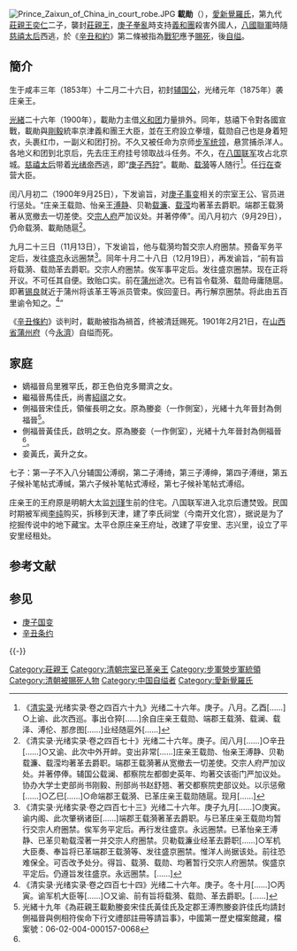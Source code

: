 {{Manchu name|[[爱新觉罗氏|爱新觉罗]]}}
[[File:Prince_Zaixun_of_China_in_court_robe.JPG|thumb]]
'''載勛'''（{{bd|1853年|1月24日|1901年|2月21日|catIdx=Z}}），[[愛新覺羅氏|愛新覺羅氏]]，第九代[[莊親王|莊親王]][[奕仁|奕仁]]二子，襲封[[莊親王|莊親王]]，[[庚子拳亂|庚子拳亂]]時支持[[義和團|義和團]]殺害外國人，[[八國聯軍|八國聯軍]]時隨[[慈禧太后|慈禧太后]]西逃，於《[[辛丑和約|辛丑和約]]》第二條被指為[[戰犯|戰犯]]應予[[賜死|賜死]]，後[[自缢|自缢]]。

==簡介==
生于咸丰三年（1853年）十二月二十六日，初封[[辅国公|辅国公]]，光绪元年（1875年）袭庄亲王。

[[光緒|光緒]]二十六年（1900年），載勛力主借[[义和团|义和团]]力量排外。同年，慈禧下令對各國宣戰，載勛與[[剛毅|剛毅]]統率京津義和團王大臣，並在王府設立拳壇，载勋自己也是身着短衣，头裹红巾，一副义和团打扮。不久又被任命为京师[[步军统领|步军统领]]，悬赏捕杀洋人。各地义和团到北京后，先去庄王府挂号领取战斗任务。不久，在[[八国联军|八国联军]]攻占北京城。[[慈禧太后|慈禧太后]]带着[[光绪帝|光绪帝]]西逃，即“[[庚子西狩|庚子西狩]]”。載勛、[[载漪|载漪]]等人随行<ref>《[[清实录|清实录]]·光绪实录·卷之四百六十九》光绪二十六年。庚子。八月。乙酉[……]　○上谕、此次西巡。事出仓猝[……]余自庄亲王载勋、端郡王载漪、载澜、载泽、溥伦、那彦图[……]业经随扈外[……]</ref>。任[[行在|行在]]查营大臣。

闰八月初二（1900年9月25日），下发谕旨，对[[庚子事变|庚子事变]]相关的宗室王公、官员进行惩处。“庄亲王载勋、怡亲王[[溥静|溥静]]、贝勒[[载濂|载濂]]、[[载滢|载滢]]均著革去爵职。端郡王载漪著从宽撤去一切差使。交[[宗人府|宗人府]]严加议处。并著停俸”。闰八月初六（9月29日），仍命载漪、載勛随扈<ref>《清实录·光绪实录·卷之四百七十》光绪二十六年。庚子。闰八月[……]○辛丑[……]○又谕、此次中外开衅。变出非常[……]庄亲王载勋、怡亲王溥静、贝勒载濂、载滢均著革去爵职。端郡王载漪著从宽撤去一切差使。交宗人府严加议处。并著停俸。辅国公载澜、都察院左都御史英年、均著交该衙门严加议处。协办大学士吏部尚书刚毅、刑部尚书赵舒翘、著交都察院吏部议处。以示惩儆[……]○乙巳[……]○命端郡王载漪、已革庄亲王载勋随扈。现月[……]</ref>。

九月二十三日（11月13日），下发谕旨，他与载漪均暂交宗人府圈禁。预备军务平定后，发往[[盛京城|盛京]]永远圈禁<ref>《清实录·光绪实录·卷之四百七十三》光绪二十六年。庚子九月[……]○庚寅。谕内阁、此次肇祸诸臣[……]端郡王载漪著革去爵职。与已革庄亲王载勋均暂行交宗人府圈禁。俟军务平定后。再行发往盛京。永远圈禁。已革怡亲王溥静、已革贝勒载滢著一并交宗人府圈禁。贝勒载濂业经革去爵职[……]○军机大臣奏、奉旨将已革端郡王载漪等、发往盛京圈禁。惟洋人尚据该处。前往恐难保全。可否改予处分。得旨、载漪、载勋、均著暂行交宗人府圈禁。俟盛京平定后。仍遵旨发往盛京。永远圈禁。[……]</ref>。同年十月二十八日（12月19日），再发谕旨，“前有旨将载漪、载勋革去爵职。交宗人府圈禁。俟军事平定后。发往盛京圈禁。现在正将开议。不可任其自便。致贻口实。前在[[蒲州府|蒲州]]途次。已有旨令载漪、载勋毋庸随扈。即著[[锡良|锡良]]就近于蒲州将该革王等派员管束。俟回銮日。再行解京圈禁。将此由五百里谕令知之。<ref>《清实录·光绪实录·卷之四百七十四》光绪二十六年。庚子。冬十月[……]○丙寅。谕军机大臣等[……]○又谕、前有旨将载漪、载勋、革去爵职。[……]</ref>”

《[[辛丑條約|辛丑條約]]》谈判时，載勛被指為禍首，终被清廷赐死。1901年2月21日，在[[山西省|山西省]][[蒲州府|蒲州府]]（今[[永濟|永濟]]）自缢而死。

== 家庭 ==
*嫡福晉烏里雅罕氏，郡王色伯克多爾濟之女。
*繼福晉馬佳氏，尚書[[紹祺|紹祺]]之女。
*側福晉宋佳氏，領催長明之女。原為媵妾（一作側室），光緒十九年晉封為側福晉<ref name=a> 光緒十九年《為莊親王載勳媵妾宋佳氏黃佳氏及定郡王溥煦媵妾許佳氏均請封側福晉與例相符俟命下行文禮部註冊等請旨事》，中國第一歷史檔案館藏，檔案號：06-02-004-000157-0068</ref>。
*側福晉黃佳氏，啟明之女。原為媵妾（一作側室），光緒十九年晉封為側福晉<ref name=a/>。
*妾黃氏，黃升之女。

七子：第一子不入八分辅国公溥纲，第二子溥绮，第三子溥绅，第四子溥继，第五子候补笔帖式溥缄，第六子候补笔帖式溥经，第七子候补笔帖式溥绍。

庄亲王的王府原是明朝大太监[[刘瑾|刘瑾]]生前的住宅。八国联军进入北京后遭焚毁。民国时期被军阀[[李纯_(民国)|李纯]]购买，拆移到天津，建了李氏祠堂（今南开文化宫），据说是为了挖掘传说中的地下藏宝。太平仓原庄亲王府址，改建了平安里、志兴里，设立了平安里经租处。

== 参考文献 ==
{{Reflist}}

== 参见 ==
{{Portal box|历史|人物}}
* [[庚子国变|庚子国变]]
* [[辛丑条约|辛丑条约]]

{{-}}
{{start box}}
{{s-hou|承澤裕親王世系|1月24日|1854年|2月21日|1901年|清太宗世系}}
{{s-roy}}
{{s-before|父親莊厚親王[[奕仁|奕仁]]}}
{{s-title|[[莊親王|莊親王]]|任職期間:1875年－1901年}}
{{s-after|弟莊恭親王[[載功|載功]]}}
{{end box}}
{{庚子首祸诸臣}}

{{DEFAULTSORT:Zai載}}
[[Category:莊親王|Category:莊親王]]
[[Category:清朝宗室已革亲王|Category:清朝宗室已革亲王]]
[[Category:步軍營步軍統領|Category:步軍營步軍統領]]
[[Category:清朝被賜死人物|Category:清朝被賜死人物]]
[[Category:中国自缢者|Category:中国自缢者]]
[[Category:愛新覺羅氏|Category:愛新覺羅氏]]
